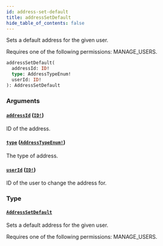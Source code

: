 ```yaml
---
id: address-set-default
title: addressSetDefault
hide_table_of_contents: false
---
```


Sets a default address for the given user.

Requires one of the following permissions: MANAGE_USERS.

```graphql
addressSetDefault(
  addressId: ID!
  type: AddressTypeEnum!
  userId: ID!
): AddressSetDefault
```

### Arguments

#### [`addressId`](#) ([`ID!`](../../../developer/api-reference/scalars/id))

ID of the address.

#### [`type`](#) ([`AddressTypeEnum!`](../../../developer/api-reference/enums/address-type-enum))

The type of address.

#### [`userId`](#) ([`ID!`](../../../developer/api-reference/scalars/id))

ID of the user to change the address for.

### Type

#### [`AddressSetDefault`](../../../developer/api-reference/objects/address-set-default)

Sets a default address for the given user.

Requires one of the following permissions: MANAGE_USERS.
